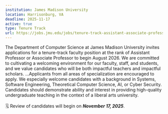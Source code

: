 ```yaml
---
institution: James Madison University
location: Harrisonburg, VA
deadline: 2025-11-17
active: true
type: Tenure Track
url: https://jobs.jmu.edu/jobs/tenure-track-assistant-associate-professor-department-of-computer-science-harrisonburg-virginia-united-states
---
```


The Department of Computer Science at James Madison University invites applications for a tenure-track faculty position at the rank of Assistant Professor or Associate Professor to begin August 2026. We are committed to cultivating a welcoming environment for our faculty, staff, and students, and we value candidates who will be both impactful teachers and impactful scholars. 
...Applicants from all areas of specialization are encouraged to apply. We especially welcome candidates with a background in Systems, Software Engineering, Theoretical Computer Science, AI, or Cyber Security. Candidates should demonstrate ability and interest in providing high-quality undergraduate teaching in the context of a liberal arts university.
<br> <br>
🗓️ Review of candidates will begin on ***November 17, 2025***.
